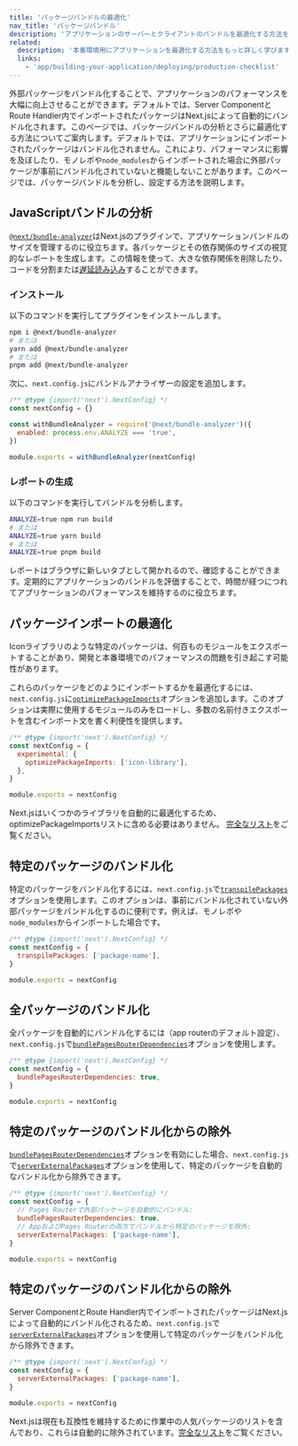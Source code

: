 ```yaml
---
title: 'パッケージバンドルの最適化'
nav_title: 'パッケージバンドル'
description: 'アプリケーションのサーバーとクライアントのバンドルを最適化する方法を学びます。'
related:
  description: '本番環境用にアプリケーションを最適化する方法をもっと詳しく学びます。'
  links:
    - 'app/building-your-application/deploying/production-checklist'
---
```


外部パッケージをバンドル化することで、アプリケーションのパフォーマンスを大幅に向上させることができます。<AppOnly>デフォルトでは、Server ComponentとRoute Handler内でインポートされたパッケージはNext.jsによって自動的にバンドル化されます。このページでは、パッケージバンドルの分析とさらに最適化する方法についてご案内します。</AppOnly><PagesOnly>デフォルトでは、アプリケーションにインポートされたパッケージはバンドル化されません。これにより、パフォーマンスに影響を及ぼしたり、モノレポや`node_modules`からインポートされた場合に外部パッケージが事前にバンドル化されていないと機能しないことがあります。このページでは、パッケージバンドルを分析し、設定する方法を説明します。</PagesOnly>

## JavaScriptバンドルの分析

[`@next/bundle-analyzer`](https://www.npmjs.com/package/@next/bundle-analyzer)はNext.jsのプラグインで、アプリケーションバンドルのサイズを管理するのに役立ちます。各パッケージとその依存関係のサイズの視覚的なレポートを生成します。この情報を使って、大きな依存関係を削除したり、コードを分割または[遅延読み込み](/docs/app/building-your-application/optimizing/lazy-loading)することができます。

### インストール

以下のコマンドを実行してプラグインをインストールします。

```bash
npm i @next/bundle-analyzer
# または
yarn add @next/bundle-analyzer
# または
pnpm add @next/bundle-analyzer
```

次に、`next.config.js`にバンドルアナライザーの設定を追加します。

```js filename="next.config.js"
/** @type {import('next').NextConfig} */
const nextConfig = {}

const withBundleAnalyzer = require('@next/bundle-analyzer')({
  enabled: process.env.ANALYZE === 'true',
})

module.exports = withBundleAnalyzer(nextConfig)
```

### レポートの生成

以下のコマンドを実行してバンドルを分析します。

```bash
ANALYZE=true npm run build
# または
ANALYZE=true yarn build
# または
ANALYZE=true pnpm build
```

レポートはブラウザに新しいタブとして開かれるので、確認することができます。定期的にアプリケーションのバンドルを評価することで、時間が経つにつれてアプリケーションのパフォーマンスを維持するのに役立ちます。

## パッケージインポートの最適化

Iconライブラリのような特定のパッケージは、何百ものモジュールをエクスポートすることがあり、開発と本番環境でのパフォーマンスの問題を引き起こす可能性があります。

これらのパッケージをどのようにインポートするかを最適化するには、`next.config.js`に[`optimizePackageImports`](/docs/app/api-reference/next-config-js/optimizePackageImports)オプションを追加します。このオプションは実際に使用するモジュールのみをロードし、多数の名前付きエクスポートを含むインポート文を書く利便性を提供します。

```js filename="next.config.js"
/** @type {import('next').NextConfig} */
const nextConfig = {
  experimental: {
    optimizePackageImports: ['icon-library'],
  },
}

module.exports = nextConfig
```

Next.jsはいくつかのライブラリを自動的に最適化するため、optimizePackageImportsリストに含める必要はありません。 [完全なリスト](https://nextjs.org/docs/app/api-reference/next-config-js/optimizePackageImports)をご覧ください。

<PagesOnly>

## 特定のパッケージのバンドル化

特定のパッケージをバンドル化するには、`next.config.js`で[`transpilePackages`](/docs/app/api-reference/next-config-js/transpilePackages)オプションを使用します。このオプションは、事前にバンドル化されていない外部パッケージをバンドル化するのに便利です。例えば、モノレポや`node_modules`からインポートした場合です。

```js filename="next.config.js"
/** @type {import('next').NextConfig} */
const nextConfig = {
  transpilePackages: ['package-name'],
}

module.exports = nextConfig
```

## 全パッケージのバンドル化

全パッケージを自動的にバンドル化するには（app routerのデフォルト設定）、`next.config.js`で[`bundlePagesRouterDependencies`](/docs/pages/api-reference/next-config-js/bundlePagesRouterDependencies)オプションを使用します。

```js filename="next.config.js"
/** @type {import('next').NextConfig} */
const nextConfig = {
  bundlePagesRouterDependencies: true,
}

module.exports = nextConfig
```

## 特定のパッケージのバンドル化からの除外

[`bundlePagesRouterDependencies`](/docs/pages/api-reference/next-config-js/bundlePagesRouterDependencies)オプションを有効にした場合、`next.config.js`で[`serverExternalPackages`](/docs/pages/api-reference/next-config-js/serverExternalPackages)オプションを使用して、特定のパッケージを自動的なバンドル化から除外できます。

```js filename="next.config.js"
/** @type {import('next').NextConfig} */
const nextConfig = {
  // Pages Routerで外部パッケージを自動的にバンドル:
  bundlePagesRouterDependencies: true,
  // AppおよびPages Routerの両方でバンドルから特定のパッケージを除外:
  serverExternalPackages: ['package-name'],
}

module.exports = nextConfig
```

</PagesOnly>

<AppOnly>

## 特定のパッケージのバンドル化からの除外

Server ComponentとRoute Handler内でインポートされたパッケージはNext.jsによって自動的にバンドル化されるため、`next.config.js`で[`serverExternalPackages`](/docs/app/api-reference/next-config-js/serverExternalPackages)オプションを使用して特定のパッケージをバンドル化から除外できます。

```js filename="next.config.js"
/** @type {import('next').NextConfig} */
const nextConfig = {
  serverExternalPackages: ['package-name'],
}

module.exports = nextConfig
```

Next.jsは現在も互換性を維持するために作業中の人気パッケージのリストを含んでおり、これらは自動的に除外されています。[完全なリスト](/docs/app/api-reference/next-config-js/serverExternalPackages)をご覧ください。

</AppOnly>